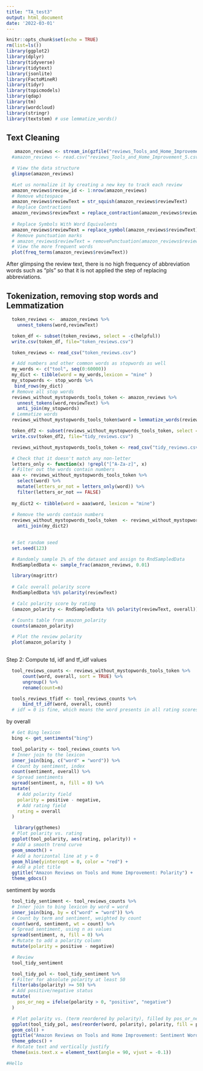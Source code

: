 ```yaml
---
title: "TA_test3"
output: html_document
date: '2022-03-01'
---
```


```r
knitr::opts_chunk$set(echo = TRUE)
rm(list=ls())
library(ggplot2)
library(dplyr)
library(tidyverse)
library(tidytext)
library(jsonlite)
library(FactoMineR)
library(tidyr)
library(topicmodels)
library(qdap)
library(tm)
library(wordcloud)
library(stringr)
library(textstem) # use lemmatize_words()
```

## Text Cleaning

```r
   amazon_reviews <- stream_in(gzfile("reviews_Tools_and_Home_Improvement_5.json.gz"))
  #amazon_reviews <- read.csv("reviews_Tools_and_Home_Improvement_5.csv")
```

```r
  # View the data structure
  glimpse(amazon_reviews)
```


```r
  #Let us normalize it by creating a new key to track each review
  amazon_reviews$review_id <- 1:nrow(amazon_reviews)
  # Remove whitespace
  amazon_reviews$reviewText = str_squish(amazon_reviews$reviewText)
  # Replace Contractions
  amazon_reviews$reviewText = replace_contraction(amazon_reviews$reviewText)
  
  # Replace Symbols With Word Equivalents
  amazon_reviews$reviewText = replace_symbol(amazon_reviews$reviewText)
  # Remove punctuation marks
  # amazon_reviews$reviewText = removePunctuation(amazon_reviews$reviewText)
  # View the more frequent words
  plot(freq_terms(amazon_reviews$reviewText))
```

After glimpsing the review text, there is no high frequency of abbreviation words such as "pls" so that it is not applied the step of replacing abbreviations.

## Tokenization, removing stop words and Lemmatization

```r
  token_reviews <-  amazon_reviews %>% 
    unnest_tokens(word,reviewText) 
```

```r
  token_df <- subset(token_reviews, select = -c(helpful))
  write.csv(token_df, file="token_reviews.csv")
```

```r
  token_reviews <- read_csv("token_reviews.csv")
```

```r
  # Add numbers and other common words as stopwords as well
  my_words <- c("tool", seq(0:60000)) 
  my_dict <- tibble(word = my_words,lexicon = "mine" )
  my_stopwords <- stop_words %>% 
   bind_rows(my_dict)
  # Remove all stop words
  reviews_without_mystopwords_tools_token <- amazon_reviews %>% 
    unnest_tokens(word,reviewText) %>%
    anti_join(my_stopwords) 
  # Lemmatize words
  reviews_without_mystopwords_tools_token$word = lemmatize_words(reviews_without_mystopwords_tools_token$word)
```

```r
  token_df2 <- subset(reviews_without_mystopwords_tools_token, select = -c(helpful))
  write.csv(token_df2, file="tidy_reviews.csv")
```

```r
  reviews_without_mystopwords_tools_token <- read_csv("tidy_reviews.csv")
```

```r
  # Check that it doesn't match any non-letter
  letters_only <- function(x) !grepl("[^A-Za-z]", x)
  # Filter out the words contain numbers
  aaa <- reviews_without_mystopwords_tools_token %>%
    select(word) %>%
    mutate(letters_or_not = letters_only(word)) %>%
    filter(letters_or_not == FALSE)
    
  my_dict2 <- tibble(word = aaa$word, lexicon = "mine")
  
  # Remove the words contain numbers
  reviews_without_mystopwords_tools_token  <- reviews_without_mystopwords_tools_token  %>% 
    anti_join(my_dict2)
    
```





```r
  # Set random seed
  set.seed(123)

  # Randomly sample 1% of the dataset and assign to RndSampledData
  RndSampledData <- sample_frac(amazon_reviews, 0.01)
```


```r
  library(magrittr)
  
  # Calc overall polarity score
  RndSampledData %$% polarity(reviewText)

  # Calc polarity score by rating
  (amazon_polarity <- RndSampledData %$% polarity(reviewText, overall))

  # Counts table from amazon_polarity
  counts(amazon_polarity)

  # Plot the review polarity
  plot(amazon_polarity )
  
```



Step 2: Compute td, idf and tf_idf values

```r
  tool_reviews_counts <- reviews_without_mystopwords_tools_token %>% 
      count(word, overall, sort = TRUE) %>%
      ungroup() %>%
      rename(count=n)
```



```r
  tools_reviews_tfidf <- tool_reviews_counts %>% 
      bind_tf_idf(word, overall, count)
  # idf = 0 is fine, which means the word presents in all rating scores.
```


by overall
```r
  # Get Bing lexicon
  bing <- get_sentiments("bing")

  tool_polarity <- tool_reviews_counts %>%
  # Inner join to the lexicon
  inner_join(bing, c("word" = "word")) %>%
  # Count by sentiment, index
  count(sentiment, overall) %>%
  # Spread sentiments
  spread(sentiment, n, fill = 0) %>%
  mutate(
    # Add polarity field
    polarity = positive - negative,
    # Add rating field
    rating = overall
  )
```


```r
   library(ggthemes)
  # Plot polarity vs. rating
  ggplot(tool_polarity, aes(rating, polarity)) + 
  # Add a smooth trend curve
  geom_smooth() +
  # Add a horizontal line at y = 0
  geom_hline(yintercept = 0, color = "red") +
  # Add a plot title
  ggtitle("Amazon Reviews on Tools and Home Improvement: Polarity") +
  theme_gdocs()
```



sentiment by words
```r
  tool_tidy_sentiment <- tool_reviews_counts %>% 
  # Inner join to bing lexicon by word = word
  inner_join(bing, by = c("word" = "word")) %>% 
  # Count by term and sentiment, weighted by count
  count(word, sentiment, wt = count) %>%
  # Spread sentiment, using n as values
  spread(sentiment, n, fill = 0) %>%
  # Mutate to add a polarity column
  mutate(polarity = positive - negative)

  # Review
  tool_tidy_sentiment
```

```r
  tool_tidy_pol <- tool_tidy_sentiment %>% 
  # Filter for absolute polarity at least 50 
  filter(abs(polarity) >= 50) %>% 
  # Add positive/negative status
  mutate(
    pos_or_neg = ifelse(polarity > 0, "positive", "negative")
  )
```


```r
 
  # Plot polarity vs. (term reordered by polarity), filled by pos_or_neg
  ggplot(tool_tidy_pol, aes(reorder(word, polarity), polarity, fill = pos_or_neg)) +
  geom_col() + 
  ggtitle("Amazon Reviews on Tools and Home Improvement: Sentiment Word Frequency") + 
  theme_gdocs() +
  # Rotate text and vertically justify
  theme(axis.text.x = element_text(angle = 90, vjust = -0.1))
```


```r
#Hello

```


